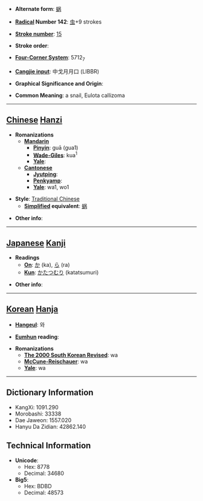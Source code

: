 * '''Alternate form''': [[蜗]]

* '''[[Wiktionary:Chinese radical index| Radical]] Number 142''': [[Wiktionary:Chinese radical index 虫|虫]]+9 strokes

* '''[[Wiktionary:Chinese total strokes index|Stroke number]]''': [[Wiktionary:Chinese total strokes index 15|15]]

* '''Stroke order''': 

* '''[[Wiktionary:Chinese four corner index|Four-Corner System]]''': 5712<sub>7</sub>

* '''[[Wiktionary:Chinese Cangjie index|Cangjie input]]''': 中戈月月口 (LIBBR)

* '''Graphical Significance and Origin''': 

* '''Common Meaning''': a snail, Eulota callizoma

----

== [[Chinese]] [[Hanzi]] ==

* '''Romanizations'''
** '''[[Mandarin]]'''
*** '''[[Pinyin]]''': guā (gua1)
*** '''[[Wade-Giles]]''': kua<sup>1</sup>
*** '''[[Yale]]''': 
** '''[[Cantonese]]'''
*** '''[[Jyutping]]''':
*** '''[[Penkyamp]]''': 
*** '''[[Yale]]''': wa1, wo1

* '''Style''': [[Traditional Chinese]] 
** '''[[Simplified Chinese|Simplified]] equivalent''': [[蜗]]

* '''Other info''': 

----

== [[Japanese]] [[Kanji]] ==

* '''Readings'''
** '''[[On]]''': [[か]] (ka), [[ら]] (ra)
** '''[[Kun]]''': [[かたつむり]] (katatsumuri)

* '''Other info''':  

----

== [[Korean]] [[Hanja]] ==

* '''[[Hangeul]]''': 와

* '''[[Eumhun]] reading''': 

* '''Romanizations'''
** '''[[The 2000 South Korean Revised Romanization|The 2000 South Korean Revised]]''': wa
** '''[[McCune-Reischauer]]''': wa
** '''[[Yale]]''': wa

----

== Dictionary Information ==

* KangXi: 1091.290
* Morobashi: 33338
* Dae Jaweon: 1557.020
* Hanyu Da Zidian: 42862.140

== Technical Information ==

* '''Unicode''':
** Hex: 8778
** Decimal: 34680
* '''Big5''':
** Hex: BDBD
** Decimal: 48573